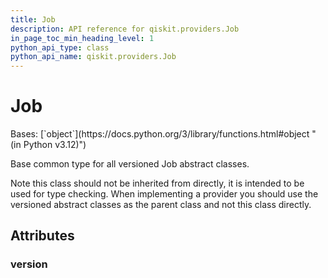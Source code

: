 ```yaml
---
title: Job
description: API reference for qiskit.providers.Job
in_page_toc_min_heading_level: 1
python_api_type: class
python_api_name: qiskit.providers.Job
---
```


# Job

<Class id="qiskit.providers.Job" isDedicatedPage={true} github="https://github.com/Qiskit/qiskit/tree/stable/1.0/qiskit/providers/job.py#L30-L39" signature="qiskit.providers.Job">
  Bases: [`object`](https://docs.python.org/3/library/functions.html#object "(in Python v3.12)")

  Base common type for all versioned Job abstract classes.

  Note this class should not be inherited from directly, it is intended to be used for type checking. When implementing a provider you should use the versioned abstract classes as the parent class and not this class directly.

  ## Attributes

  ### version

  <Attribute id="qiskit.providers.Job.version" name="version" attributeValue="= 0" />
</Class>

